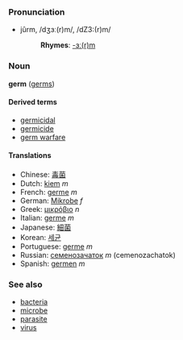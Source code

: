 ===Pronunciation===
*jûrm, /dʒɜː(r)m/, /dZ3:(r)m/
*:'''Rhymes''': [[Rhymes:English:-ɜː(r)m|-ɜː(r)m]]

===Noun===
'''germ''' ([[germs]])

====Derived terms====
*[[germicidal]]
*[[germicide]]
*[[germ warfare]]

====Translations====
*Chinese: [[毒菌]]
*Dutch: [[kiem]] ''m''
*French: [[germe]] ''m''
*German: [[Mikrobe]] ''f''
*Greek: [[μικρόβιο]] ''n''
*Italian: [[germe]] ''m''
*Japanese: [[細菌]]
*Korean: [[세균]]
*Portuguese: [[germe]] ''m''
*Russian: [[семенозачаток]] ''m'' (cemenozachatok)
*Spanish: [[germen]] ''m''

===See also===
*[[bacteria]]
*[[microbe]]
*[[parasite]]
*[[virus]]